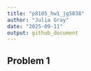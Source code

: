 ```yaml
---
title: "p8105_hw1_jg5038"
author: "Julia Gray"
date: "2025-09-11"
output: github_document
---
```


## Problem 1




